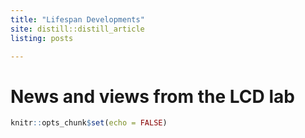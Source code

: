 ```yaml
---
title: "Lifespan Developments"
site: distill::distill_article
listing: posts

---
```


# News and views from the LCD lab

```r
knitr::opts_chunk$set(echo = FALSE)
```


